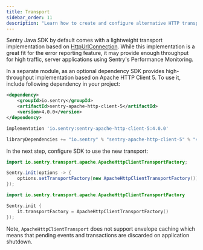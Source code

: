 ```yaml
---
title: Transport
sidebar_order: 11
description: "Learn how to create and configure alternative HTTP transport implementation"
---
```


Sentry Java SDK by default comes with a lightweight transport implementation based on [HttpUrlConnection](https://docs.oracle.com/javase/8/docs/api/java/net/HttpURLConnection.html). While this implementation is a great fit for the error reporting feature, it may provide enough throughput for high traffic, server applications using Sentry's Performance Monitoring.

In a separate module, as an optional dependency SDK provides high-throughput implementation based on Apache HTTP Client 5. To use it, include following dependency in your project:

```xml {tabTitle:Maven}
<dependency>
    <groupId>io.sentry</groupId>
    <artifactId>sentry-apache-http-client-5</artifactId>
    <version>4.0.0</version>
</dependency>
```

```groovy {tabTitle:Gradle}
implementation 'io.sentry:sentry-apache-http-client-5:4.0.0'
```

```scala {tabTitle:SBT}
libraryDependencies += "io.sentry" % "sentry-apache-http-client-5" % "4.0.0"
```

In the next step, configure SDK to use the new transport:

```java {tabTitle:Java}
import io.sentry.transport.apache.ApacheHttpClientTransportFactory;

Sentry.init(options -> {
    options.setTransportFactory(new ApacheHttpClientTransportFactory());
});
```

```kotlin {tabTitle:Kotlin}
import io.sentry.transport.apache.ApacheHttpClientTransportFactory

Sentry.init {
    it.transportFactory = ApacheHttpClientTransportFactory()
});
```

Note, `ApacheHttpClientTransport` does not support envelope caching which means that pending events and transactions are discarded on application shutdown.
